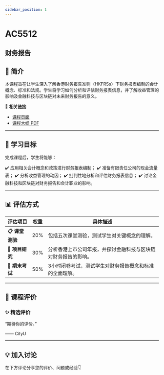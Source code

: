 ```yaml
---
sidebar_position: 1
---
```


# AC5512
## 财务报告

## **📘 简介**
本课程旨在让学生深入了解香港财务报告准则（HKFRSs）下财务报表编制的会计概念、标准和法规。学生将学习如何分析和评估财务报表信息，并了解收益管理的影响及金融科技与区块链对未来财务报告的意义。

🔗 **相关链接**
- [课程页面](https://www.cityu.edu.hk/catalogue/pg/202425/course/AC5512.htm)
- [课程大纲 PDF](https://www.cityu.edu.hk/catalogue/pg/202425/course/AC5512.pdf)

---

## **🎯 学习目标**

完成课程后，学生将能够：

✔️ 应用相关会计概念和政策进行财务报表编制；
✔️ 准备有限责任公司的现金流量表；
✔️ 分析收益管理的动因；
✔️ 批判性地分析和评估财务报表信息；
✔️ 讨论金融科技和区块链对财务报告和会计职业的影响。

---

## **📊 评估方式**

| **评估项目**            | **权重** | **具体描述**                                                                                     |
|-------------------------|---------|-----------------------------------------------------------------------------------------------|
| **📋 课堂测验**          | 20%     | 包括五次课堂测验，测试学生对关键概念的理解。                                                    |
| **📝 项目研究**          | 30%     | 分析香港上市公司年报，并探讨金融科技与区块链对财务报告的影响。                                  |
| **🎤 期末考试**          | 50%     | 3小时闭卷考试，测试学生对财务报告概念和标准的全面理解。                                         |

---

## **💬 课程评价**

### ✨ **精选评价**
<div className={commentStyles.commentBox}>
    <p className={commentStyles.commentText}>
        “期待你的评价。”
    </p>
    <p className={commentStyles.commentAuthor}>—— CityU</p>
</div>

---

## **💡 加入讨论**

在下方评论分享您的评价、问题或经验👇
<Utterances />